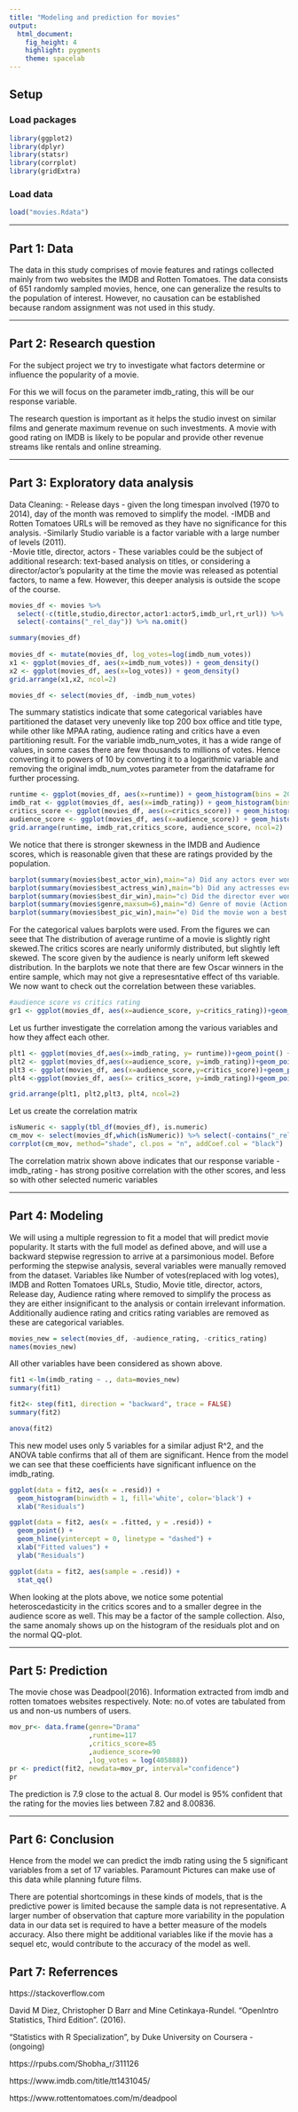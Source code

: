 ---
title: "Modeling and prediction for movies"
output: 
  html_document: 
    fig_height: 4
    highlight: pygments
    theme: spacelab
---

## Setup

### Load packages

```{r load-packages, message = FALSE}
library(ggplot2)
library(dplyr)
library(statsr)
library(corrplot)
library(gridExtra)
```

### Load data


```{r load-data}

load("movies.Rdata")

```



* * *

## Part 1: Data

The data in this study comprises of movie features and ratings collected mainly from two websites the IMDB and Rotten Tomatoes. The data consists of 651 randomly sampled movies, hence, one can generalize the results to the population of interest. However, no causation can be established because random assignment was not used in this study.



* * *

## Part 2: Research question

For the subject project we try to investigate what factors determine or influence the popularity of a movie.

For this we will focus on the parameter imdb_rating, this will be our response variable.

The research question is important as it helps the studio invest on similar films and generate maximum revenue on such investments. A movie with good rating on IMDB is likely to be popular and provide other revenue streams like rentals and online streaming. 


* * *

## Part 3: Exploratory data analysis

Data Cleaning:
- Release days - given the long timespan involved  (1970 to 2014), day of the month was removed to simplify the model.
-IMDB and Rotten Tomatoes URLs will be removed as they have no significance for this analysis.
-Similarly Studio variable is a factor variable with a large number of levels (2011).   
-Movie title, director, actors - These variables could be the subject of additional research: text-based analysis on titles, or considering a director/actor’s popularity at the time the movie was released as potential factors, to name a few. However, this deeper analysis is outside the scope of the course.

```{r}
movies_df <- movies %>%
  select(-c(title,studio,director,actor1:actor5,imdb_url,rt_url)) %>%
  select(-contains("_rel_day")) %>% na.omit()

summary(movies_df)
        
movies_df <- mutate(movies_df, log_votes=log(imdb_num_votes))
x1 <- ggplot(movies_df, aes(x=imdb_num_votes)) + geom_density()
x2 <- ggplot(movies_df, aes(x=log_votes)) + geom_density()
grid.arrange(x1,x2, ncol=2)

movies_df <- select(movies_df, -imdb_num_votes)

```
The summary statistics indicate that some categorical variables have partitioned the dataset very unevenly like top 200 box office and title type, while other like MPAA rating, audience rating and critics have a even partitioning result.
For the variable imdb_num_votes, it has a wide range of values, in some cases there are few thousands to millions of votes. Hence converting it to powers of 10 by converting it to a logarithmic variable and removing the original imdb_num_votes parameter from the dataframe for further processing.

```{r}

runtime <- ggplot(movies_df, aes(x=runtime)) + geom_histogram(bins = 20)
imdb_rat <- ggplot(movies_df, aes(x=imdb_rating)) + geom_histogram(bins = 20)
critics_score <- ggplot(movies_df, aes(x=critics_score)) + geom_histogram(bins = 20)
audience_score <- ggplot(movies_df, aes(x=audience_score)) + geom_histogram(bins = 20)
grid.arrange(runtime, imdb_rat,critics_score, audience_score, ncol=2)

```

We notice that there is stronger skewness in the IMDB and Audience scores, which is reasonable given that these are ratings provided by the population.

```{r}

barplot(summary(movies$best_actor_win),main="a) Did any actors ever won an Oscar (no, yes)")
barplot(summary(movies$best_actress_win),main="b) Did any actresses ever won an Oscar (no, yes)") 
barplot(summary(movies$best_dir_win),main="c) Did the director ever won an Oscar (no, yes)") 
barplot(summary(movies$genre,maxsum=6),main="d) Genre of movie (Action & Adventure, Comedy, Documentary, Drama, Horror, Mystery & Suspense, Other")
barplot(summary(movies$best_pic_win),main="e) Did the movie won a best picture Oscar (no, yes)")

```

For the categorical values barplots were used. From the figures we can seee that The distribution of average runtime of a movie is slightly right skewed.The critics scores are nearly uniformly distributed, but slightly left skewed. The score given by the audience is nearly uniform left skewed distribution. In the barplots we note that there are few Oscar winners in the entire sample, which may not give a represesntative effect of ths variable. We now want to check out the correlation between these variables.


```{r}
#audience score vs critics rating
gr1 <- ggplot(movies_df, aes(x=audience_score, y=critics_rating))+geom_boxplot()+ ggtitle("Audience score vs. Critics rating")

```

Let us further investigate the correlation among the various variables and how they affect each other.

```{r}
plt1 <- ggplot(movies_df,aes(x=imdb_rating, y= runtime))+geom_point() + stat_smooth(method = "lm", evel=0.95)+ggtitle("runtime vs imdb rating")
plt2 <- ggplot(movies_df,aes(x=audience_score, y=imdb_rating))+geom_point() + stat_smooth(method = "lm", level=0.95)+ggtitle("imdb rating vs audience score")
plt3 <- ggplot(movies_df, aes(x=audience_score,y=critics_score))+geom_point()+stat_smooth(method="lm", level=0.95)+ggtitle("critics_score vs audience_score")
plt4 <-ggplot(movies_df, aes(x= critics_score, y=imdb_rating))+geom_point()+stat_smooth(method="lm", level=0.95) + ggtitle("imdb_rating vs critics_score")

grid.arrange(plt1, plt2,plt3, plt4, ncol=2)

```

Let us create the correlation matrix

```{r}

isNumeric <- sapply(tbl_df(movies_df), is.numeric)
cm_mov <- select(movies_df,which(isNumeric)) %>% select(-contains("_rel_")) %>% cor(use = "complete.obs")
corrplot(cm_mov, method="shade", cl.pos = "n", addCoef.col = "black")

```

The correlation matrix shown above indicates that our response variable - imdb_rating - has strong positive correlation with the other scores, and less so with other selected numeric variables

* * *

## Part 4: Modeling

We will using a multiple regression to fit a model that will predict movie popularity. It starts with the full model as defined above, and will use a backward stepwise regression to arrive at a parsimonious model. Before performing the stepwise analysis, several variables were manually removed from the dataset. 
Variables like Number of votes(replaced with log votes), IMDB and Rotten Tomatoes URLs, Studio, Movie title, director, actors, Release day, Audience rating  where removed to simplify the process as they are either insignificant to the analysis or contain irrelevant information.
Additionally audience rating and critics rating variables are removed as these are categorical variables.

```{r}
movies_new = select(movies_df, -audience_rating, -critics_rating)
names(movies_new)

```
All other variables have been considered as shown above. 

```{r}
fit1 <-lm(imdb_rating ~ ., data=movies_new)
summary(fit1)

fit2<- step(fit1, direction = "backward", trace = FALSE)
summary(fit2)

anova(fit2)

```

This new model uses only 5 variables for a similar adjust R^2, and the ANOVA table confirms that all of them are significant.
Hence from the model we can see that these coefficients have significant influence on the imdb_rating.



```{r}
ggplot(data = fit2, aes(x = .resid)) +
  geom_histogram(binwidth = 1, fill='white', color='black') +
  xlab("Residuals")

ggplot(data = fit2, aes(x = .fitted, y = .resid)) +
  geom_point() +
  geom_hline(yintercept = 0, linetype = "dashed") +
  xlab("Fitted values") +
  ylab("Residuals")

ggplot(data = fit2, aes(sample = .resid)) +
  stat_qq()

```

 
When looking at the plots above, we notice some potential heteroscedasticity in the critics scores and to a smaller degree in the audience score as well. This may be a factor of the sample collection.
Also, the same anomaly shows up on the histogram of the residuals plot and on the normal QQ-plot.

 
* * *

## Part 5: Prediction

The movie chose was Deadpool(2016).
Information extracted from imdb and rotten tomatoes websites respectively.
Note: no.of votes are tabulated from us and non-us numbers of users.

```{r}
mov_pr<- data.frame(genre="Drama"
                    ,runtime=117
                    ,critics_score=85
                    ,audience_score=90
                    ,log_votes = log(405888))
pr <- predict(fit2, newdata=mov_pr, interval="confidence")
pr

```

The prediction is 7.9 close to the actual 8. Our model is 95% confident that the rating for the movies lies between 7.82 and 8.00836.

* * *

## Part 6: Conclusion

Hence from the model we can predict the imdb rating using the 5 significant variables from a set of 17 variables. Paramount Pictures can make use of this data while planning future films.


There are potential shortcomings in these kinds of models, that is the predictive power is limited because the sample data is not representative. A larger number of observation that capture more variability in the population data in our data set is required to have a better measure of the models accuracy.
Also there might be additional variables like if the movie has a sequel etc, would contribute to the accuracy of the model as well.

## Part 7: Referrences

https://stackoverflow.com

David M Diez, Christopher D Barr and Mine Cetinkaya-Rundel. “OpenIntro Statistics, Third Edition”. (2016).

“Statistics with R Specialization”, by Duke University on Coursera - (ongoing)

https://rpubs.com/Shobha_r/311126

https://www.imdb.com/title/tt1431045/

https://www.rottentomatoes.com/m/deadpool